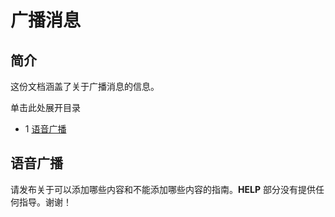 # 广播消息

## 简介

这份文档涵盖了关于广播消息的信息。

单击此处展开目录

* 1 [语音广播](#语音广播)

## 语音广播

请发布关于可以添加哪些内容和不能添加哪些内容的指南。**HELP** 部分没有提供任何指导。谢谢！